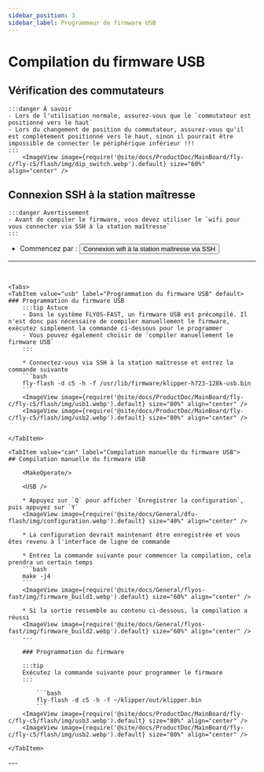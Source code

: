 ```yaml
---
sidebar_position: 3
sidebar_label: Programmeur de firmware USB
---
```







# Compilation du firmware USB


## Vérification des commutateurs

    :::danger À savoir
    - Lors de l'utilisation normale, assurez-vous que le `commutateur est positionné vers le haut`
    - Lors du changement de position du commutateur, assurez-vous qu'il est complètement positionné vers le haut, sinon il pourrait être impossible de connecter le périphérique inférieur !!!
    :::
        <ImageView image={require('@site/docs/ProductDoc/MainBoard/fly-c/fly-c5/flash/img/dip_switch.webp').default} size="60%" align="center" />


## Connexion SSH à la station maîtresse

    :::danger Avertissement
    - Avant de compiler le firmware, vous devez utiliser le `wifi pour vous connecter via SSH à la station maîtresse`
    :::

 * Commencez par : <Button variant="contained" disableElevation component="a" rel="noopener" href="/docs/ProductDoc/MainBoard/fly-c/fly-c5/ssh#connexion-wifi-à-la-station-maîtresse-via-ssh">Connexion wifi à la station maîtresse via SSH</Button>  
 ---
 <br/>

    <Tabs>
    <TabItem value="usb" label="Programmation du firmware USB" default>
    ### Programmation du firmware USB
        :::tip Astuce
        - Dans le système FLYOS-FAST, un firmware USB est précompilé. Il n'est donc pas nécessaire de compiler manuellement le firmware, exécutez simplement la commande ci-dessous pour le programmer
        - Vous pouvez également choisir de `compiler manuellement le firmware USB`
        :::

        * Connectez-vous via SSH à la station maîtresse et entrez la commande suivante
        ```bash
        fly-flash -d c5 -h -f /usr/lib/firmware/klipper-h723-128k-usb.bin
        ```
        <ImageView image={require('@site/docs/ProductDoc/MainBoard/fly-c/fly-c5/flash/img/usb1.webp').default} size="80%" align="center" />
        <ImageView image={require('@site/docs/ProductDoc/MainBoard/fly-c/fly-c5/flash/img/usb2.webp').default} size="80%" align="center" />
    

    </TabItem>

    <TabItem value="can" label="Compilation manuelle du firmware USB">
    ## Compilation manuelle du firmware USB

        <MakeOperate/>
    
        <USB />
    
        * Appuyez sur `Q` pour afficher `Enregistrer la configuration`, puis appuyez sur `Y`
        <ImageView image={require('@site/docs/General/dfu-flash/img/configuration.webp').default} size="40%" align="center" />
    
        * La configuration devrait maintenant être enregistrée et vous êtes revenu à l'interface de ligne de commande
    
        * Entrez la commande suivante pour commencer la compilation, cela prendra un certain temps
        ```bash
        make -j4
        ```
        <ImageView image={require('@site/docs/General/flyos-fast/img/firmware_build1.webp').default} size="60%" align="center" />
    
        * Si la sortie ressemble au contenu ci-dessous, la compilation a réussi
        <ImageView image={require('@site/docs/General/flyos-fast/img/firmware_build2.webp').default} size="60%" align="center" />
        ---
        
        ### Programmation du firmware
        
        :::tip
        Exécutez la commande suivante pour programmer le firmware
        :::
        
            ```bash
            fly-flash -d c5 -h -f ~/klipper/out/klipper.bin
            ```
        <ImageView image={require('@site/docs/ProductDoc/MainBoard/fly-c/fly-c5/flash/img/usb3.webp').default} size="80%" align="center" />
        <ImageView image={require('@site/docs/ProductDoc/MainBoard/fly-c/fly-c5/flash/img/usb2.webp').default} size="80%" align="center" />

    </TabItem>
</Tabs>
---

<GetUsbID />


<br/>
